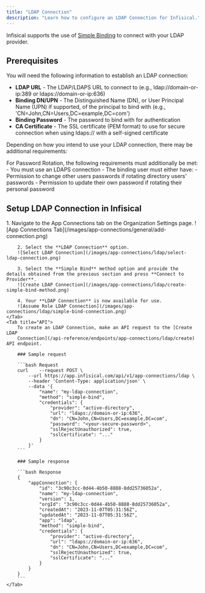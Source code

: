```yaml
---
title: "LDAP Connection"
description: "Learn how to configure an LDAP Connection for Infisical."
---
```


Infisical supports the use of [Simple Binding](https://ldap.com/the-ldap-bind-operation) to connect with your LDAP provider.

## Prerequisites

You will need the following information to establish an LDAP connection:

- **LDAP URL** - The LDAP/LDAPS URL to connect to (e.g., ldap://domain-or-ip:389 or ldaps://domain-or-ip:636)
- **Binding DN/UPN** - The Distinguished Name (DN), or User Principal Name (UPN) if supported, of the principal to bind with (e.g., 'CN=John,CN=Users,DC=example,DC=com')
- **Binding Password** - The password to bind with for authentication
- **CA Certificate** - The SSL certificate (PEM format) to use for secure connection when using ldaps:// with a self-signed certificate

Depending on how you intend to use your LDAP connection, there may be additional requirements:

<Tabs>
    <Tab title="Secret Rotation">
        <Note>
            For Password Rotation, the following requirements must additionally be met:
            - You must use an LDAPS connection
            - The binding user must either have:
                - Permission to change other users passwords if rotating directory users' passwords
                - Permission to update their own password if rotating their personal password
        </Note>
    </Tab>
</Tabs>


## Setup LDAP Connection in Infisical

<Tabs>
    <Tab title="Infisical UI">
        1. Navigate to the App Connections tab on the Organization Settings page.
        ![App Connections Tab](/images/app-connections/general/add-connection.png)

        2. Select the **LDAP Connection** option.
        ![Select LDAP Connection](/images/app-connections/ldap/select-ldap-connection.png)

        3. Select the **Simple Bind** method option and provide the details obtained from the previous section and press **Connect to Provider**.
        ![Create LDAP Connection](/images/app-connections/ldap/create-simple-bind-method.png)

        4. Your **LDAP Connection** is now available for use.
        ![Assume Role LDAP Connection](/images/app-connections/ldap/simple-bind-connection.png)
    </Tab>
    <Tab title="API">
        To create an LDAP Connection, make an API request to the [Create LDAP
        Connection](/api-reference/endpoints/app-connections/ldap/create) API endpoint.

        ### Sample request

        ```bash Request
        curl    --request POST \
            --url https://app.infisical.com/api/v1/app-connections/ldap \
            --header 'Content-Type: application/json' \
            --data '{
                "name": "my-ldap-connection",
                "method": "simple-bind",
                "credentials": {
                    "provider": "active-directory",
                    "url": "ldaps://domain-or-ip:636",
                    "dn": "CN=John,CN=Users,DC=example,DC=com",
                    "password": "<your-secure-password>",
                    "sslRejectUnauthorized": true,
                    "sslCertificate": "..."
                }
            }'
        ```

        ### Sample response

        ```bash Response
        {
            "appConnection": {
                "id": "3c90c3cc-0d44-4b50-8888-8dd25736052a",
                "name": "my-ldap-connection",
                "version": 1,
                "orgId": "3c90c3cc-0d44-4b50-8888-8dd25736052a",
                "createdAt": "2023-11-07T05:31:56Z",
                "updatedAt": "2023-11-07T05:31:56Z",
                "app": "ldap",
                "method": "simple-bind",
                "credentials": {
                    "provider": "active-directory",
                    "url": "ldaps://domain-or-ip:636",
                    "dn": "CN=John,CN=Users,DC=example,DC=com",
                    "sslRejectUnauthorized": true,
                    "sslCertificate": "..."
                }
            }
        }
        ```
    </Tab>
</Tabs>
